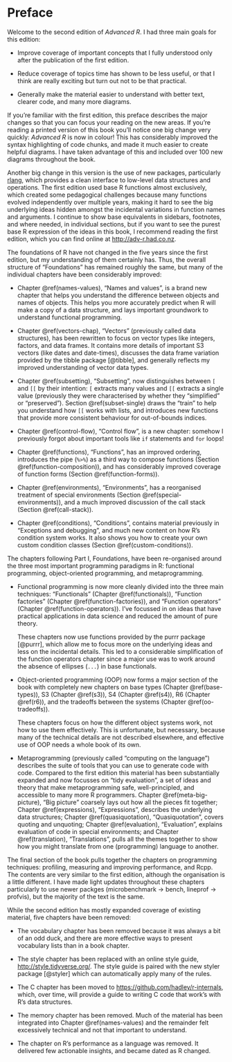 # Preface {-}

Welcome to the second edition of _Advanced R_. I had three main goals for this edition:

* Improve coverage of important concepts that I fully understood only after
  the publication of the first edition.

* Reduce coverage of topics time has shown to be less useful, or that I think
  are really exciting but turn out not to be that practical.

* Generally make the material easier to understand with better text, clearer
  code, and many more diagrams.

If you're familiar with the first edition, this preface describes the major changes so that you can focus your reading on the new areas. If you're reading a printed version of this book you'll notice one big change very quickly: _Advanced R_ is now in colour! This has considerably improved the syntax highlighting of code chunks, and made it much easier to create helpful diagrams. I have taken advantage of this and included over 100 new diagrams throughout the book.

Another big change in this version is the use of new packages, particularly [rlang](http://rlang.r-lib.org), which provides a clean interface to low-level data structures and operations. The first edition used base R functions almost exclusively, which created some pedagogical challenges because many functions evolved independently over multiple years, making it hard to see the big underlying ideas hidden amongst the incidental variations in function names and arguments. I continue to show base equivalents in sidebars, footnotes, and where needed, in individual sections, but if you want to see the purest base R expression of the ideas in this book, I recommend reading the first edition, which you can find online at <http://adv-r.had.co.nz>.

The foundations of R have not changed in the five years since the first edition, but my understanding of them certainly has. Thus, the overall structure of "Foundations" has remained roughly the same, but many of the individual chapters have been considerably improved:

*   Chapter \@ref(names-values), "Names and values", is a brand new chapter
    that helps you understand the difference between objects and names of
    objects. This helps you more accurately predict when R will make a copy of
    a data structure, and lays important groundwork to understand functional
    programming.

*   Chapter \@ref(vectors-chap), "Vectors" (previously called data structures),
    has been rewritten to focus on vector types like integers, factors, and
    data frames. It contains more details of important S3 vectors (like dates
    and date-times), discusses the data frame variation provided by the
    tibble package [@tibble], and generally reflects my improved understanding
    of vector data types.

*   Chapter \@ref(subsetting), "Subsetting", now distinguishes between `[` and
    `[[` by their intention: `[` extracts many values and `[[` extracts a
    single value (previously they were characterised by whether they "simplified"
    or "preserved"). Section \@ref(subset-single) draws the "train" to help you
    understand how `[[` works with lists, and introduces new functions that
    provide more consistent behaviour for out-of-bounds indices.

*   Chapter \@ref(control-flow), "Control flow", is a new chapter: somehow
    I previously forgot about important tools like `if` statements and `for`
    loops!

*   Chapter \@ref(functions), "Functions", has an improved ordering,
    introduces the pipe (`%>%`) as a third way to compose functions (Section
    \@ref(function-composition)), and has considerably improved coverage of
    function forms (Section \@ref(function-forms)).

*   Chapter \@ref(environments), "Environments", has a reorganised treatment of
    special environments (Section \@ref(special-environments)), and a much
    improved discussion of the call stack (Section \@ref(call-stack)).

*   Chapter \@ref(conditions), "Conditions", contains material previously
    in "Exceptions and debugging", and much new content on how R's condition
    system works. It also shows you how to create your own custom condition
    classes (Section \@ref(custom-conditions)).

The chapters following Part I, Foundations, have been re-organised around the three most important programming paradigms in R: functional programming, object-oriented programming, and metaprogramming.

* Functional programming is now more cleanly divided into the three main
  techniques: "Functionals" (Chapter \@ref(functionals)), "Function
  factories" (Chapter \@ref(function-factories)), and "Function operators"
  (Chapter \@ref(function-operators)). I've focussed in on ideas that have
  practical applications in data science and reduced the amount of pure theory.

  These chapters now use functions provided by the purrr package [@purrr],
  which allow me to focus more on the underlying ideas and less on the
  incidental details. This led to a considerable simplification of the
  function operators chapter since a major use was to work around the absence
  of ellipses (`...`) in base functionals.

* Object-oriented programming (OOP) now forms a major section of the book with
  completely new chapters on base types (Chapter \@ref(base-types)),
  S3 (Chapter \@ref(s3)), S4 (Chapter \@ref(s4)), R6 (Chapter \@ref(r6)),
  and the tradeoffs between the systems (Chapter \@ref(oo-tradeoffs)).

  These chapters focus on how the different object systems work,
  not how to use them effectively. This is unfortunate, but necessary, because
  many of the technical details are not described elsewhere, and effective use
  of OOP needs a whole book of its own.

* Metaprogramming (previously called "computing on the language") describes the
  suite of tools that you can use to generate code with code. Compared to the
  first edition this material has been substantially expanded and now focusses on
  "tidy evaluation", a set of ideas and theory that make metaprogramming
  safe, well-principled, and accessible to many more R programmers.
  Chapter \@ref(meta-big-picture), "Big picture" coarsely lays out how all
  the pieces fit together; Chapter \@ref(expressions), "Expressions", describes
  the underlying data structures; Chapter \@ref(quasiquotation),
  "Quasiquotation", covers quoting and unquoting; Chapter \@ref(evaluation),
  "Evaluation", explains evaluation of code in special environments; and Chapter
  \@ref(translation), "Translations", pulls all the themes together to show
  how you might translate from one (programming) language to another.

The final section of the book pulls together the chapters on programming techniques: profiling, measuring and improving performance, and Rcpp. The contents are very similar to the first edition, although the organisation is a little different. I have made light updates throughout these chapters particularly to use newer packges (microbenchmark -> bench, lineprof -> profvis), but the majority of the text is the same.

While the second edition has mostly expanded coverage of existing material, five chapters have been removed:

* The vocabulary chapter has been removed because it was always a bit of an odd
  duck, and there are more effective ways to present vocabulary lists than in a
  book chapter.

* The style chapter has been replaced with an online style guide,
  <http://style.tidyverse.org/>. The style guide is paired with the new
  styler package [@styler] which can automatically apply many of the rules.

* The C chapter has been moved to <https://github.com/hadley/r-internals>, which, over time, will provide
  a guide to writing C code that work's with R's data structures.

* The memory chapter has been removed. Much of the material has been integrated
  into Chapter \@ref(names-values) and the remainder felt excessively technical
  and not that important to understand.

* The chapter on R's performance as a language was removed. It delivered
  few actionable insights, and became dated as R changed.
